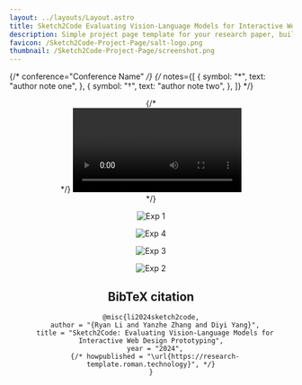 ```yaml
---
layout: ../layouts/Layout.astro
title: Sketch2Code Evaluating Vision-Language Models for Interactive Web Design Prototyping
description: Simple project page template for your research paper, built with Astro and Tailwind CSS
favicon: /Sketch2Code-Project-Page/salt-logo.png
thumbnail: /Sketch2Code-Project-Page/screenshot.png
---
```







{/* conference="Conference Name" */}
{/* notes={[
  {
    symbol: "*",
    text: "author note one",
  },
  {
    symbol: "†",
    text: "author note two",
  },
]} */}

<Header
  title={"Sketch2Code: Evaluating Vision-Language Models for Interactive Web Design Prototyping"}
  authors={[
    {
      name: "Ryan Li",
      institution: "Stanford University",
    },
    {
      name: "Yanzhe Zhang",
      institution: "Georgia Tech",
    },
    {
      name: "Diyi Yang",
      institution: "Stanford University",
    },
  ]}
  links={[
    {
      name: "Paper",
      url: "",
      icon: "fa-solid:file-pdf",
    },
    {
      name: "Code",
      url: "https://github.com/SALT-NLP/Sketch2Code",
      icon: "mdi:github",
    },
    {
      name: "Dataset",
      url: "https://huggingface.co/datasets/SALT-NLP/Sketch2Code",
      icon: "mdi:database",
    },
    {
      name: "arXiv",
      url: "",
      icon: "academicons:arxiv",
    },
  ]}
  />
{/* <div class="max-w-[60rem]"> */}
<Video source={demo} />

<div class="bg-gray-100 max-w-[50rem]">
<h2 class="text-center text-3xl font-bold">Abstract</h2>
<div class="p-4 max-w-[60rem] m-auto">
{/* ## Abstract */}
Sketches are a natural and accessible medium for UI designers to conceptualize early-stage ideas. However, existing research on UI/UX automation often requires high-fidelity inputs like Figma designs or detailed screenshots, limiting accessibility and impeding efficient design iteration. To bridge this gap, we introduce Sketch2Code, a benchmark that evaluates state-of-the-art Vision Language Models (VLMs) on automating the conversion of rudimentary sketches into webpage prototypes. Beyond end-to-end benchmarking, Sketch2Code supports interactive agent evaluation that mimics real-world design workflows, where a VLM-based agent iteratively refines its generations by communicating with a simulated user, either passively receiving feedback instructions or proactively asking clarification questions. We comprehensively analyze ten commercial and open-source models, showing that Sketch2Code is challenging for existing VLMs; even the most capable models struggle to accurately interpret sketches and formulate effective questions that lead to steady improvement. Nevertheless, a user study with UI/UX experts reveals a significant preference for proactive question-asking over passive feedback reception, highlighting the need to develop more effective paradigms for multi-turn conversational agents
</div>
</div>

## Overview

Sketch2Code consists of 731 human-drawn sketches paired with 484 real-world webpages with varying levels of precisions and drawing styles. To mirror realistic design workflows and study how well VLMs can interact with humans, our framework further introduces two multi-turn evaluation scenarios between a sketch2code agent and a human/simulated user: (1) the sketch2code agent follows feedback from the user (***feedback following***) and (2) the sketch2code agent proactively asks the user questions for design details and clarification (***question asking***). To this end, our framework assesses not only the ability of models to generate initial implementations based on abstract inputs but also their capacity to adapt and evolve these implementations in response to user feedback.

<Figure
    caption="Benchmark Overview: direct generation (left) and multi-turn interactive evaluations (right)"
  >
    <Image src={flowchart12} alt="Figure 1" />
</Figure>

## Benchmark Performance: Direct Generation

We evaluated 8 commercial models (GPT-4o, GPT-4o mini, Gemini 1.5 Pro, Gemini 1.5 Flash, Claude 3.5 Sonnet, Claude 3 Opus/Sonnet/Haiku), and 2 open-source models (Llava-1.6-8b and InternVL2-8b). Claude 3.5 Sonnet leads the performance in single-turn generations, achieving the best results in both automated metrics and human satisfaction rates.

<Figure
    caption="Results: Direct Generation"
  >
    <Image src={img1} alt="Figure 2" />
</Figure>

## Benchmark Performance: Multi-turn Evaluations

<Figure
    caption="Multi-turn Generation Examples"
  >
    <Image src={multi_turn_examples_5} alt="Figure 3" />
</Figure>

We find that all models displayed noticeable improvements in feedback following. The best commercial models achieves improvements of up to 7.1% in visual similarity and 2.7% in IoU-based layout similarity within five rounds of interaction. Quesion asking, however, appears to be a more challenging task as all models struggled to pose effective questions about the sketches and showed very few improvements with statistical significance.

<Figure
    caption="Results: Multi-turn Evaluations"
  >
    <Image src={multiturn_results_main_4} alt="Figure 4" />
</Figure>

{/* <TwoColumns>
  <Figure slot="left" caption="Take a look at this YouTube video.">
    <YouTubeVideo videoId="wjZofJX0v4M" />
  </Figure>
  <Figure slot="right" caption="Now look at this Gaussian Splat, rendered with a React component.">
    <Splat client:idle />
  </Figure>
</TwoColumns> */}

## Test Set Examples
{/* </div> */}
<div class="bg-gray-100 max-w-[80rem]">
<TwoColumns>
  <Figure slot="left">
    <Image src={exp1} alt="Exp 1" />
  </Figure>
  <Figure slot="right">
    <Image src={exp4} alt="Exp 4" />
  </Figure>
</TwoColumns>
<TwoColumns>
  <Figure slot="left">
    <Image src={exp3} alt="Exp 3" />
  </Figure>
  <Figure slot="right">
    <Image src={exp2} alt="Exp 2" />
  </Figure>
</TwoColumns>
</div>


## BibTeX citation

```
@misc{li2024sketch2code,
  author = "{Ryan Li and Yanzhe Zhang and Diyi Yang}",
  title = "Sketch2Code: Evaluating Vision-Language Models for Interactive Web Design Prototyping",
  year = "2024",
  {/* howpublished = "\url{https://research-template.roman.technology}", */}
}
```